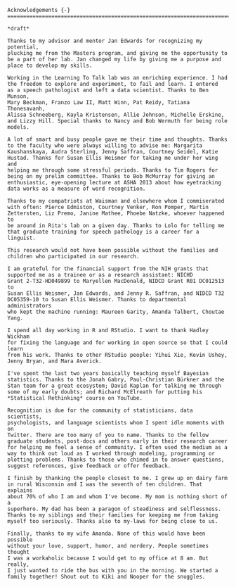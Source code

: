 ```block
Acknowledgements {-}
========================================================================

*draft*

Thanks to my advisor and mentor Jan Edwards for recognizing my potential,
plucking me from the Masters program, and giving me the opportunity to
be a part of her lab. Jan changed my life by giving me a purpose and
place to develop my skills.

Working in the Learning To Talk lab was an enriching experience. I had
the freedom to explore and experiment, to fail and learn. I entered
as a speech pathologist and left a data scientist. Thanks to Ben Munson,
Mary Beckman, Franzo Law II, Matt Winn, Pat Reidy, Tatiana Thonesavanh,
Alissa Schneeberg, Kayla Kristensen, Allie Johnson, Michelle Erskine,
and Lizzy Hill. Special thanks to Nancy and Bob Wermuth for being role
models. 

A lot of smart and busy people gave me their time and thoughts. Thanks
to the faculty who were always willing to advise me: Margarita
Kaushanskaya, Audra Sterling, Jenny Saffran, Courtney Seidel, Katie
Hustad. Thanks for Susan Ellis Weismer for taking me under her wing and
helping me through some stressful periods. Thanks to Tim Rogers for
being on my prelim committee. Thanks to Bob McMurray for giving an
enthusiastic, eye-opening lecture at ASHA 2013 about how eyetracking
data works as a measure of word recognition. 

Thanks to my compatriots at Waisman and elsewhere whom I commiserated
with often: Pierce Edmiston, Courtney Venker, Ron Pomper, Martin
Zettersten, Liz Premo, Janine Mathee, Phoebe Natzke, whoever happened to
be around in Rita's lab on a given day. Thanks to Lolo for telling me
that graduate training for speech pathology is a career for a linguist.

This research would not have been possible without the families and
children who participated in our research. 

I am grateful for the financial support from the NIH grants that
supported me as a trainee or as a research assistant: NICHD
Grant 2-T32-HD049899 to Maryellen MacDonald, NIDCD Grant R01 DC012513 to
Susan Ellis Weismer, Jan Edwards, and Jenny R. Saffran, and NIDCD T32
DC05359-10 to Susan Ellis Weismer. Thanks to departmental administrators
who kept the machine running: Maureen Garity, Amanda Talbert, Choutae
Yang.

I spend all day working in R and RStudio. I want to thank Hadley Wickham
for fixing the language and for working in open source so that I could learn
from his work. Thanks to other RStudio people: Yihui Xie, Kevin Ushey,
Jenny Bryan, and Mara Averick.

I've spent the last two years basically teaching myself Bayesian
statistics. Thanks to the Jonah Gabry, Paul-Christian Bürkner and the
Stan team for a great ecosystem; David Kaplan for talking me through
some of my early doubts; and Richard McElreath for putting his
*Statistical Rethinking* course on YouTube.

Recognition is due for the community of statisticians, data scientists,
psychologists, and language scientists whom I spent idle moments with on
Twitter. There are too many of you to name. Thanks to the fellow
graduate students, post-docs and others early in their research career
for helping me feel a sense of community. I often used the medium as a
way to think out loud as I worked through modeling, programming or
plotting problems. Thanks to those who chimed in to answer questions,
suggest references, give feedback or offer feedback.

I finish by thanking the people closest to me. I grew up on dairy farm
in rural Wisconsin and I was the seventh of ten children. That explains
about 70% of who I am and whom I've become. My mom is nothing short of a
superhero. My dad has been a paragon of steadiness and selflessness.
Thanks to my siblings and their families for keeping me from taking
myself too seriously. Thanks also to my-laws for being close to us.

Finally, thanks to my wife Amanda. None of this would have been possible
without your love, support, humor, and nerdery. People sometimes thought
I was a workaholic because I would get to my office at 8 am. But really,
I just wanted to ride the bus with you in the morning. We started a
family together! Shout out to Kiki and Nooper for the snuggles. 
```

\mainmatter
